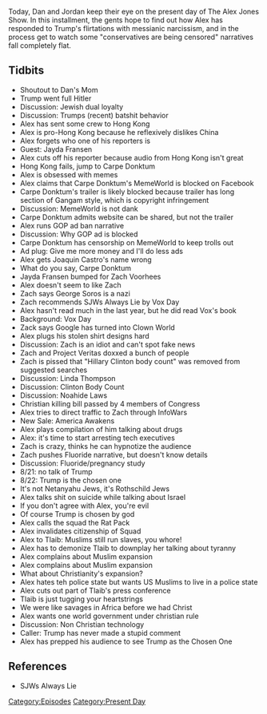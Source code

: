 {{Episode
    | title             = August 21-22, 2019
    | caption           = [https://knowledgefight.libsyn.com/knowledge-fight-august-21-22-2019 Listen to this episode on Libsyn]
    | episodeNumber     = 334
    | length            = 02:19:39
    | airDate           = August 23, 2019
    | coverageStartDate = August 21, 2019
    | coverageEndDate   = August 22, 2019
    | episodeType       = [[:Category:Present Day|Present Day]]
    | appearance        = [[Dan's Mom]], [[Jayda Fransen]], [[Carpe Donktum]], [[Zack Voorhees]], [[George Soros]], [[Vox Day]], [[Linda Thompson]], [[Wiliam Danamyer]], [[Rashida Tlaib]]
    | previousEpisode   = [[333: August 16, 2019]]
    | nextEpisode       = [[335: March 15-22, 2013]]
}}

{{Stub}}

Today, Dan and Jordan keep their eye on the present day of The Alex Jones Show. In this installment, the gents hope to find out how Alex has responded to Trump's flirtations with messianic narcissism, and in the process get to watch some "conservatives are being censored" narratives fall completely flat.

==Tidbits==

*Shoutout to Dan's Mom
*Trump went full Hitler
*Discussion: Jewish dual loyalty
*Discussion: Trumps (recent) batshit behavior
*Alex has sent some crew to Hong Kong
*Alex is pro-Hong Kong because he reflexively dislikes China
*Alex forgets who one of his reporters is
*Guest: Jayda Fransen
*Alex cuts off his reporter because audio from Hong Kong isn't great
*Hong Kong fails, jump to Carpe Donktum
*Alex is obsessed with memes
*Alex claims that Carpe Donktum's MemeWorld is blocked on Facebook
*Carpe Donktum's trailer is likely blocked because trailer has long section of Gangam style, which is copyright infringement
*Discussion: MemeWorld is not dank
*Carpe Donktum admits website can be shared, but not the trailer
*Alex runs GOP ad ban narrative
*Discussion: Why GOP ad is blocked
*Carpe Donktum has censorship on MemeWorld to keep trolls out
*Ad plug: Give me more money and I'll do less ads
*Alex gets Joaquin Castro's name wrong
*What do you say, Carpe Donktum
*Jayda Fransen bumped for Zach Voorhees
*Alex doesn't seem to like Zach
*Zach says George Soros is a nazi
*Zach recommends SJWs Always Lie by Vox Day
*Alex hasn't read much in the last year, but he did read Vox's book
*Background: Vox Day
*Zack says Google has turned into Clown World
*Alex plugs his stolen shirt designs hard
*Discussion: Zach is an idiot and can't spot fake news
*Zach and Project Veritas doxxed a bunch of people
*Zach is pissed that "Hillary Clinton body count" was removed from suggested searches
*Discussion: Linda Thompson
*Discussion: Clinton Body Count
*Discussion: Noahide Laws
*Christian killing bill passed by 4 members of Congress
*Alex tries to direct traffic to Zach through InfoWars
*New Sale: America Awakens
*Alex plays compilation of him talking about drugs
*Alex: it's time to start arresting tech executives
*Zach is crazy, thinks he can hypnotize the audience
*Zach pushes Fluoride narrative, but doesn't know details
*Discussion: Fluoride/pregnancy study
*8/21: no talk of Trump
*8/22: Trump is the chosen one
*It's not Netanyahu Jews, it's Rothschild Jews
*Alex talks shit on suicide while talking about Israel
*If you don't agree with Alex, you're evil
*Of course Trump is chosen by god
*Alex calls the squad the Rat Pack
*Alex invalidates citizenship of Squad
*Alex to Tlaib: Muslims still run slaves, you whore!
*Alex has to demonize Tlaib to downplay her talking about tyranny
*Alex complains about Muslim expansion
*Alex complains about Muslim expansion
*What about Christianity's expansion?
*Alex hates teh police state but wants US Muslims to live in a police state
*Alex cuts out part of Tlaib's press conference
*Tlaib is just tugging your heartstrings
*We were like savages in Africa before we had Christ
*Alex wants one world government under christian rule
*Discussion: Non Christian technology
*Caller: Trump has never made a stupid comment
*Alex has prepped his audience to see Trump as the Chosen One

==References==

*SJWs Always Lie

[[Category:Episodes]]
[[Category:Present Day]]
